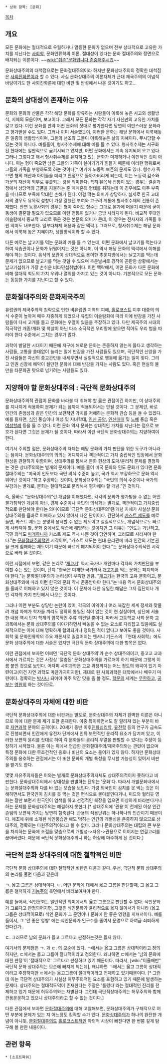  * 상위 항목: [문화]

[[목차]]

== 개요 ==
모든 문화에는 절대적으로 우월하거나 열등한 문화가 없으며 전부 상대적으로 고유한 가치를 지닌다는 [[사회학]], 문화인류학의 이론. 절대성이 있다는 문화 절대주의와 정면으로 배치되는 이론이다. ~~[[wiki:"취존"문화입니다 존중해주시죠]]~~ 

문화상대주의의 대척점으로는 문화절대주의이라 하지만 문화상대주의의 정확한 대척점은 [[사회진화론]]이라 할 수 있다. 사실 문화상대주의 이론자체가 근대 제국주의의 이념적 바탕이기도 한 사회진화론에 대한 비판 및 반성에서 나온 것이기도 하고...

== 문화의 상대성이 존재하는 이유 ==
문화와 문화의 산물은 각각 해당 문화를 향유하는 사람들이 이룩해 놓은 사고와 생활방식, 지혜의 모음이며, 보고이다. 그래서 모든 문화는 각각 자기 자신만의 고유한 가치를 갖고 있다. 이런 문화를 만약 어떤 문화의 잣대로 평가한다면 당연히 야만스러운 문화라고 평가받을 수도 있다. 그러나 이미 서술했듯이, 이러한 문화는 해당 문화에서 이룩해놓은 일종의 생활방식이며, 그들의 선조와 그들이  이룩해놓은 삶의 지혜이다. 무시당할 수 있는 것이 아니다.
예를들어, 형사취수제에 대해 예를 들 수 있다. 형사취수제는 서구화된 현대에는 일반적으로 금기시되고 있지만, 어떤 문화에서는 계속 유지되어 오고 있다. 그러나 그렇다고 해서 형사취수제를 유지하고 있는 문화가 미개하거나 야만적인 것이 아니다. 이는 형이 죽으면 남은 그들의 가족이 살아가기가 힘들기 때문에 이러한 행위로써 그들의 가족을 부양하도록 하는 것이다[* 여기에 노동력 보존의 문제도 있다. 형수가 죽으면 형의 재산과 아이들을 데리고 친정으로 돌아가버리게 되는데, 이는 노동력 감소와 가문의 재산이 외부로 유출되는 것을 의미한다. 특히 유목적 전통이 있는 경우는 결혼과정에서 상당액의 금품을 지불하는 준 매매혼의 형태를 취하는데 이 경우에도 아주 부족을 떠나므로 부족에 막대한 손해가 된다. 이걸 막는 의미가 상당하다. 실제로 한국 고대사의 경우도 유목적 성향이 가장 강했던 부여와 고구려 계통에 형사취수제의 전통이 존재했다. 반면 농경사회의 경우는 형이 죽어도 형수는 그대로 본가에 머물기 때문에 굳이 동생이 결혼할 필요가 없으므로 이런 전통이 없거나 금방 사라지게 된다. 비교적 후대인 이슬람에서 종교적 교리로 묶은 것은 본문의 의미가 큰데, 이 경우는 전사자의 가족들 후원 의미도 내포한다. 일부다처제 허용과 같은 맥락.]. 그러므로, 형사취수제는 해당 문화에서 이룩해 놓은 지혜이자, 생활방식이라 할 수 있다.

다른 예로는 날고기를 먹는 문화의 예를 들 수 있는데, 어떤 문화에서 날고기를 먹는다고 하여 식습관이나 문화가 뒤떨어지는 것은 아니며, 이 역시 해당 문화의 맥락에서 이해를 해야 하는 것이다. 음식의 보관이 상대적으로 용이한 추운지방에서는 날고기를 먹는데 문제가 없으므로 날고기를 먹는 것일 수 있으며 추운날씨로 경작이 곤란한 상황에서는 날고기섭취가 가장 손쉬운 비타민섭취법이다.
이런 맥락에서, 어떤 문화가 다른 문화에 비해 절대적 척도의 가치 우위나 열위를 가지고 있는 것이 아니다. 기본적으로 모든 문화는 동등한 가치를 지닌다고 할 수 있다.

== 문화절대주의와 문화제국주의 ==
유럽권의 제국주의적 침략으로 인한 비유럽권 지역의 피해, [[홀로코스트]] 이후 대중의 의식 수준이 높아져 매우 자중하게 되었으나 유럽의 이슬람화에 따라 이에 반감을 가진 사람들이 다시 고개를 들고 문화에는 우열이 있음을 주장하고 있다. 다만 제국주의 시대의 적극적인 개종/개화 및 학살이 아닌 다소 소극적인 우리땅에 왔으면 적어도 우리 법을 따라야 한다 수준에서 그치는 경우가 많다. 

과학이 발달한 시대이기 때문에 지구에 해로운 문화는 존중하지 않는게 옳다고 생각하는 사람들, 고통을 쓸데없이 늘리는 일에 반감을 가진 사람들도 있으며, 극단적인 신앙을 가진 사람들은 자신의 종교관만을 내세우면서 실질적으로 행동에 옮기는 일이 잦다. 그리고 인권 신장에 해악이 될만한 문화에 대해 반감을 가지는 사람도 있다. 혹은 현실의 불만을 타문화권 탓으로 넘기려는 사람들도 있다.

== 지양해야 할 문화상대주의 : 극단적 문화상대주의 ==
문화상대주의적 관점이 문화를 바라볼 때 취해야 할 옳은 관점이긴 하지만, 이 상대주의를 지나치게 적용하여 문제가 되는 점까지 적용되어서는 안될 것이다. 그 문제란, 바로 인간의 존엄성과 같은 인간의 보편적인 가치를 저해하는 문화적 관습 등을 들 수 있겠다. 예를 들자면, [[식인]] 풍습이나 여성 및 자녀학대, [[인신 공양]], [[인신매매]] 및 [[노예]] 풍습 혹은 [[여성할례]] 등을 들 수 있다. 이런 문화 역시 문화는 상대적인 가치를 지닌다는 점으로 보호가 된다면 그것은 문제가 될 것이다. 따라서 이런 극단적 문화상대주의는 지양하여야 한다.

여기서 주의할 점은, 문화상대주의 자체는 해당 문화의 가치 판단을 위한 도구가 아니라는 점이다. 문화상대주의의 의의는 어디까지나 객관적이고 가치 중립적인 입장에서 문화 현상을 관찰하기 위함이며, 상대주의를 통해서 문화 현상의 도덕/윤리적 문제를 결정하는 것은 상대주의와는 별개의 문제이다. 예를 들어 미국 문화와 인도 문화가 있다면 문화절대주의는 "미국이 인도보다 국민 의식 수준이 높고, 국가 역시 부강하므로 문화 역시 뛰어난 것이다."하고 주장하는 것이며, 문화상대주의는 "국민의 의식 수준이나 국가의 부강과는 별개로, 문화는 절대적으로 분리해서 평가해야 할 개념."인 것이다. 

즉, 올바로 "문화상대주의"란 개념을 이해했다면, 각각의 문화가 평가받을 수 없는 어떤 불가침적인 개념이 아닌, 경제 수준이나 국민의 의식과는 별개로, 객관적이고 가치중립적으로 판단해야 한다는 의미이므로 '극단적 문화상대주의'란 개념 자체가 사실상 문화상대주의를 올바로 이해하고 있지 않아서 나온 단어이다. 간단하게 [[카스트 제도]]를 예로 들면, 카스트 제도는 분명히 용서할 수 없는 제도이고 실질적으로도, 개념적으로도 빠르게 사라져야 할, 문화 중에서도 [[악습]]에 해당하는 것이지만 그 이유는 "인도는 가난하고, 국민 의식도 [[미개]]하니까 카스트 제도 역시 나쁜 것이 당연하며, 그러므로 사라져야 한다."는 [[문화절대주의]]적인 시각이며, "카스트 제도는 현대 윤리관에 따라 인간의 기본권을 크게 침해하는 제도이기 때문에 빠르게 폐지되어야 한다."는 문화상대주의적인 시각으로 바라 본 것이다.

이런 시점에서 보면, 같은 논리로 '[[개고기]]' 역시 국가나 개인마다 각자의 가치판단을 부여할 수는 있는 것이며, 단지 "한국은 미개한 국가라서 [[개고기]]를 먹는 문화는 폐지되어야 한다."는 문화절대주의가 논리성이 부족한 만큼, "[[개고기]]는 한국의 고유 문화이고, 문화상대주의에 따라 이런 한국의 문화 역시 존중받아야 한다."는 내용 역시 문화상대주의를 올바로 이해하고 있지 않은 것이다. 이 문제에 대한 유일한 해답은 그저 집단이나 개인 각자의 가치 판단에서 나오는 것이다.

그러나 이런 부분도 상당한 논란이 있어, 각국의 이익이나 여러 복잡한 세계 정세와 맞물려 개념 자체가 학자들 끼리도 정확히 통일된 적이 없는 것이 현 실정이며, 상단에 서술한 내용 역시 단지 학계의 암묵적인 주류 의견일 뿐이다. 따라서 고등학교 사회·문화 교과목에서는 문화 상대주의를 이야기하면서 빼놓을 수 없는 요소로 자리잡고 있음에도 실제적으로는 이에 대해 명확하게 합의되거나 정의된 적이 없다고 보아도 좋을 것이다. 사회학 및 문화인류학의 주요 개론서로 일컬어지는 앤서니 기든스의 『현대 사회학』에도 문화 상대주의에 대한 서술은 있지만 극단적 문화 상대주의에 대한 항목은 없다.

이런 관점에서 보자면 어쩌면 '극단적 문화 상대주의'가 순수 상대주의이고, 중고교 교과서에서 가르치는 것은 사정상 '절충된' 문화상대주의을 가르쳐야 하기 때문에 그렇게 이름 붙인 것으로 보인다. 어차피 사회과학은 고교 과정까지는 어느 정도의 왜곡이 있기 마련이고(이건 자연 과학도 마찬가지이지만), 제대로 된 사회과학은 대학에서나 배우기 마련이다. 정확히는 [[박사]]나 되어야 아주 약간 맛을 좀 볼 정도. [[학문]]의 세계는 [[무한]]하고, [[공부]]는 [[영원]]히 하는 것이므로.
== 문화상대주의 자체에 대한 비판 ==
극단적 문화상대주의에 대한 비판과는 별도로, 문화상대주의 자체가 완벽한 이론은 아니므로 이에 대한 문제 제기 또한 존재한다. 이중 특이하면서도 잘 알려져 있는 부분이 바로 [[자연과학]] 분야의 공격이다. 20세기 중반 이후[[진화심리학]], [[유전학]] 등의 연구가 급속도로 진행되면서 인간에게 유전자 단계에서 인류 보편적인 윤리적 요소가 담겨져 있고, 이러한 보편적 윤리를 잣대로 하여 각 문화들의 윤리적 우열을 판별할 수 있다는 주장이 등장하기 시작했다. 물론 이는 위에서 언급한 문화절대주의/제국주의와는 관련이 없으며 특정 문화에 대한 무조건적인 옹호나 비난의 요소는 들어가 있지 않다. 하지만 문화상대주의를 옹호하는 관점에서는 이 또한 문화의 개별 특성을 무시할 가능성이 있어서 비판을 받기도 한다.

몇몇 자유주의자들은 이와는 별개로 문화상대주의자체도 상대주의적이지 못하다고 비판한다. 문화상대주의에서 상대성을 판별하는 단위는 '문화'다. 따라서 개별문화내에서는 문화절대주의와 다를 바 없는 모습을 보인다. 가령 외국인이 김치를 못 먹는 것은 이해하면서도 한국인이 김치를 못 먹는 것은 편식으로 몰아붙인다거나, 미드와 헐리웃 영화는 잘만 보면서 한국인이 염색을 하고 선정적인 복장을 입으면 이상하게 바라본다거나 하는 문제를 문화상대주의는 해결하지 못한다.[* 상대주의에 '관용'이 전제된 이상 인간존엄의 보편적 가치는 당연히 함축된다. 관용의 적용단위는 하나하나의 인간이기 때문이다. 애초에 위에 소개된 식인풍습만 해도 먹히는 인간의 개별성을 존중하지 않으므로 상대주의, 정확히는 다원주의적이라고 볼 수 없다. 그러나 문화상대주의는 대립의 큰 부분을 차지하는 문화에 초점을 맞춤으로써 개별성->자유->관용으로 이어지는 연결고리를 끊어버렸다. 때문에 극단적 문화상대주의니 하는 허상에 마주하게 된 것이다.]

== 극단적 문화 상대주의에 대한 철학적인 비판 ==
극단적 문화 상대주의에 대한 철학적인 비판은 다음과 같다. 
우선, 극단적 문화 상대주의의 논리를 풀면 다음과 같은데 

ㄱ. 옳고 그름은 상대적이다. 
ㄴ. 어떤 문화에 대해서 옳고 그름을 판단할때, 그 옳고 그름은 철저하게 [[기능주의]] 측면에서 바라보여져야 한다. 

예를 들어서, 식인문화는 일반적인 의미에서의 옳고 그름으로 판단할 수 없다. 식인문화가 그르다고 판정되어지면, 그것은 식인문화가 윤리적으로 옳지 않아서가 아니라 (옳고 그름은 상대적이므로) 식인 문화가 그 문명이나 문화에 안 좋은 영향을 끼쳐서이다. 예를 들어서, 그 '안 좋은 영향' 에는 식인문화가 인구수를 줄여서 문명으로 하여금 쇠퇴하게 한다건가..

ㄷ. 그러므로 남의 문화가 옳고 그르다고 판정하는것은 옳지 않다. 

여기서의 문제점은 ㄱ. 과 ㄷ. 의 모순에 있다. ㄱ에서는 옳고 그름은 상대적이라고 정의하지만, ㄷ에서는 옳고 그름이 절대적이라고 정의한다. 왜냐하면 ㄷ에서는 '남의 문화에대한 판정'이 '절대적으로' 그르다고 판정하고 있기 때문이다. 따라서, [wiki:"이율배반" 극단적 문화 상대주의는 모순에 빠지게 되는데], 왜냐하면 ㄱ에서는 옳고 그름이 상대적이라고 주장하지만 ㄷ에서는 옳고그름이 절대적이라고 전제하고 있기때문이다. [* 그런데 이는 극단적 상대주의가 사실상 허무주의적인 요소를 포함하고 있기 때문에 발생하는 문제다. 상대주의는 절대적도덕이 존재한다는 주장은 '틀렸다'라는 절대적인 진리를 전제하고 있기 때문에 허무주의와는 차별된다. 그런데 극단적상대주의는 허무주의와 함께 관용운운하고 있으니 상대주의라고 할 수 없는 것이다.]

다른 관점에서 보자면 [[문화절대주의]]에 대해 고찰해보면, 문화상대주의가 구체적으로 어떤 부분에 문제가 있는 지 어느정도 짐작할 수가 있다. [[문화상대주의]]가 하나의 완전한 개념이 아니듯, [[문화절대주의]]도 [[홀로코스트]]적인 악의적 사상이 빠진다면 한 번쯤 깊게 탐구해 볼 만한 내용이다.
== 관련 항목 ==
 * [소프트파워]
